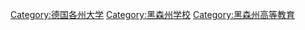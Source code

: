 [[Category:德国各州大学|Category:德国各州大学]]
[[Category:黑森州学校|Category:黑森州学校]]
[[Category:黑森州高等教育|Category:黑森州高等教育]]